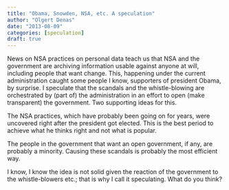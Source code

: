 ```yaml
---
title: "Obama, Snowden, NSA, etc. A speculation"
author: "Olgert Denas"
date: "2013-08-09"
categories: [speculation]
draft: true
---
```


News on NSA practices on personal data teach us that NSA and the government are archiving information usable against anyone at will, including people that want change. This, happening under the current administration caught some people I know, supporters of president Obama, by surprise. I speculate that the scandals and the whistle-blowing are orchestrated by (part of) the administration in an effort to open (make transparent) the government. Two supporting ideas for this.

The NSA practices, which have probably been going on for years, were uncovered right after the president got elected. This is the best period to achieve what he thinks right and not what is popular.

The people in the government that want an open government, if any, are probably a minority. Causing these scandals is probably the most efficient way.

I know, I know the idea is not solid given the reaction of the government to the whistle-blowers etc.; that is why I call it speculating. What do you think?